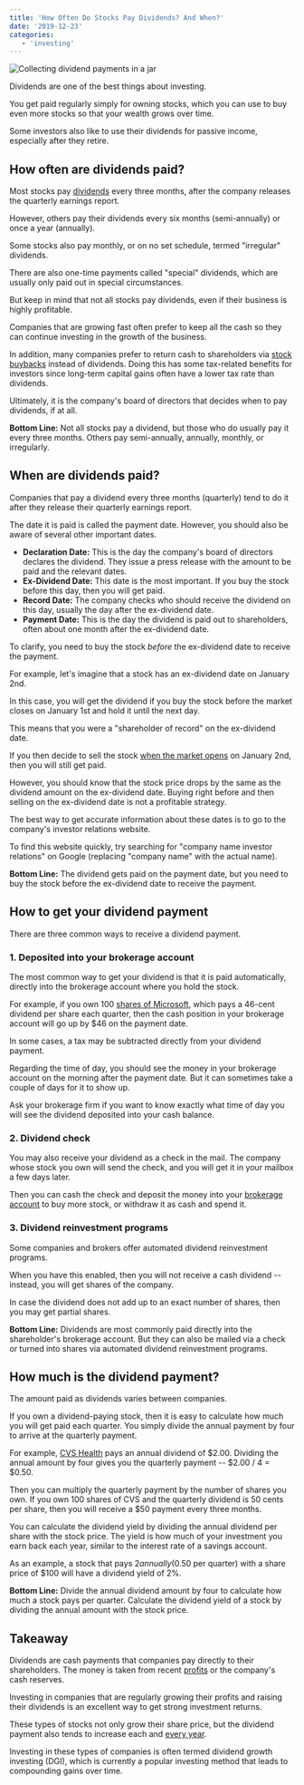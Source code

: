 ---
title: 'How Often Do Stocks Pay Dividends? And When?'
date: '2019-12-23'
categories:
   - 'investing'
---

![Collecting dividend payments in a jar](https://stockanalysis.com/wp-content/uploads/2019/12/collecting-dividend-payments-in-a-jar-1024x538.jpg)

Dividends are one of the best things about investing.

You get paid regularly simply for owning stocks, which you can use to buy even more stocks so that your wealth grows over time.

Some investors also like to use their dividends for passive income, especially after they retire.

## How often are dividends paid?

Most stocks pay [dividends](/term/dividend/) every three months, after the company releases the quarterly earnings report.

However, others pay their dividends every six months (semi-annually) or once a year (annually).

Some stocks also pay monthly, or on no set schedule, termed "irregular" dividends.

There are also one-time payments called "special" dividends, which are usually only paid out in special circumstances.

But keep in mind that not all stocks pay dividends, even if their business is highly profitable.

Companies that are growing fast often prefer to keep all the cash so they can continue investing in the growth of the business.

In addition, many companies prefer to return cash to shareholders via [stock buybacks](/why-stock-buybacks-are-good/) instead of dividends. Doing this has some tax-related benefits for investors since long-term capital gains often have a lower tax rate than dividends.

Ultimately, it is the company's board of directors that decides when to pay dividends, if at all.

**Bottom Line:** Not all stocks pay a dividend, but those who do usually pay it every three months. Others pay semi-annually, annually, monthly, or irregularly.

## When are dividends paid?

Companies that pay a dividend every three months (quarterly) tend to do it after they release their quarterly earnings report.

The date it is paid is called the payment date. However, you should also be aware of several other important dates.

-  **Declaration Date:** This is the day the company's board of directors declares the dividend. They issue a press release with the amount to be paid and the relevant dates.
-  **Ex-Dividend Date:** This date is the most important. If you buy the stock before this day, then you will get paid.
-  **Record Date:** The company checks who should receive the dividend on this day, usually the day after the ex-dividend date.
-  **Payment Date:** This is the day the dividend is paid out to shareholders, often about one month after the ex-dividend date.

To clarify, you need to buy the stock _before_ the ex-dividend date to receive the payment.

For example, let's imagine that a stock has an ex-dividend date on January 2nd.

In this case, you will get the dividend if you buy the stock before the market closes on January 1st and hold it until the next day.

This means that you were a "shareholder of record" on the ex-dividend date.

If you then decide to sell the stock [when the market opens](/stock-market-hours/) on January 2nd, then you will still get paid.

However, you should know that the stock price drops by the same as the dividend amount on the ex-dividend date. Buying right before and then selling on the ex-dividend date is not a profitable strategy.

The best way to get accurate information about these dates is to go to the company's investor relations website.

To find this website quickly, try searching for "company name investor relations" on Google (replacing "company name" with the actual name).

**Bottom Line:** The dividend gets paid on the payment date, but you need to buy the stock before the ex-dividend date to receive the payment.

## How to get your dividend payment

There are three common ways to receive a dividend payment.

### 1. Deposited into your brokerage account

The most common way to get your dividend is that it is paid automatically, directly into the brokerage account where you hold the stock.

For example, if you own 100 [shares of Microsoft](/stocks/msft/), which pays a 46-cent dividend per share each quarter, then the cash position in your brokerage account will go up by $46 on the payment date.

In some cases, a tax may be subtracted directly from your dividend payment.

Regarding the time of day, you should see the money in your brokerage account on the morning after the payment date. But it can sometimes take a couple of days for it to show up.

Ask your brokerage firm if you want to know exactly what time of day you will see the dividend deposited into your cash balance.

### 2. Dividend check

You may also receive your dividend as a check in the mail. The company whose stock you own will send the check, and you will get it in your mailbox a few days later.

Then you can cash the check and deposit the money into your [brokerage account](/how-to-buy-stocks-online/) to buy more stock, or withdraw it as cash and spend it.

### 3. Dividend reinvestment programs

Some companies and brokers offer automated dividend reinvestment programs.

When you have this enabled, then you will not receive a cash dividend -- instead, you will get shares of the company.

In case the dividend does not add up to an exact number of shares, then you may get partial shares.

**Bottom Line:** Dividends are most commonly paid directly into the shareholder's brokerage account. But they can also be mailed via a check or turned into shares via automated dividend reinvestment programs.

## How much is the dividend payment?

The amount paid as dividends varies between companies.

If you own a dividend-paying stock, then it is easy to calculate how much you will get paid each quarter. You simply divide the annual payment by four to arrive at the quarterly payment.

For example, [CVS Health](/stocks/cvs/) pays an annual dividend of $2.00. Dividing the annual amount by four gives you the quarterly payment -- $2.00 / 4 = $0.50.

Then you can multiply the quarterly payment by the number of shares you own. If you own 100 shares of CVS and the quarterly dividend is 50 cents per share, then you will receive a $50 payment every three months.

You can calculate the dividend yield by dividing the annual dividend per share with the stock price. The yield is how much of your investment you earn back each year, similar to the interest rate of a savings account.

As an example, a stock that pays $2 annually ($0.50 per quarter) with a share price of $100 will have a dividend yield of 2%.

**Bottom Line:** Divide the annual dividend amount by four to calculate how much a stock pays per quarter. Calculate the dividend yield of a stock by dividing the annual amount with the stock price.

## Takeaway

Dividends are cash payments that companies pay directly to their shareholders. The money is taken from recent [profits](/term/eps-earnings-per-share/) or the company's cash reserves.

Investing in companies that are regularly growing their profits and raising their dividends is an excellent way to get strong investment returns.

These types of stocks not only grow their share price, but the dividend payment also tends to increase each and [every year](/term/yoy-year-over-year/).

Investing in these types of companies is often termed dividend growth investing (DGI), which is currently a popular investing method that leads to compounding gains over time.
